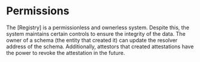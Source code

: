 # Permissions

The [Registry] is a permissionless and ownerless system. Despite this, the system maintains certain controls to ensure the integrity of the data. The owner of a schema (the entity that created it) can update the resolver address of the schema. Additionally, attestors that created attestations have the power to revoke the attestation in the future.
